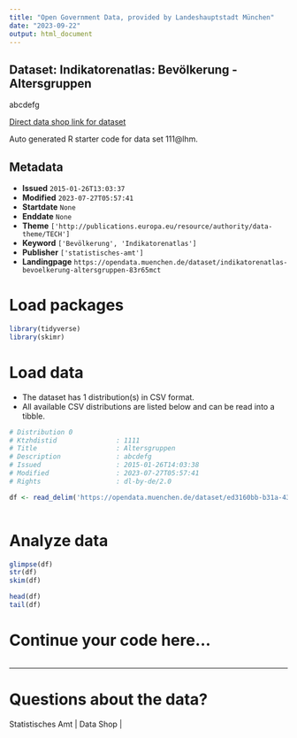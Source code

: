 ```yaml
---
title: "Open Government Data, provided by Landeshauptstadt München"
date: "2023-09-22"
output: html_document
---
```


## Dataset: Indikatorenatlas: Bevölkerung - Altersgruppen

abcdefg

[Direct data shop link for dataset](https://opendata.muenchen.de/dataset/111@lhm)

Auto generated R starter code for data set 111@lhm.

## Metadata

- **Issued** `2015-01-26T13:03:37`
- **Modified** `2023-07-27T05:57:41`
- **Startdate** `None`
- **Enddate** `None`
- **Theme** `['http://publications.europa.eu/resource/authority/data-theme/TECH']`
- **Keyword** `['Bevölkerung', 'Indikatorenatlas']`
- **Publisher** `['statistisches-amt']`
- **Landingpage** `https://opendata.muenchen.de/dataset/indikatorenatlas-bevoelkerung-altersgruppen-83r65mct`


# Load packages

```r

library(tidyverse)
library(skimr)

```

# Load data

-   The dataset has 1 distribution(s) in CSV format.
-   All available CSV distributions are listed below and can be read into a tibble.

```r

# Distribution 0
# Ktzhdistid               : 1111
# Title                    : Altersgruppen
# Description              : abcdefg
# Issued                   : 2015-01-26T14:03:38
# Modified                 : 2023-07-27T05:57:41
# Rights                   : dl-by-de/2.0

df <- read_delim('https://opendata.muenchen.de/dataset/ed3160bb-b31a-43b5-addb-a0e4e5fc37a6/resource/75f1b446-0545-4219-b984-5877d607ac69/download/indikat_bevoelkerung_altersgruppen_240723.csv')



```

# Analyze data

```r

glimpse(df)
str(df)
skim(df)

head(df)
tail(df)

```

# Continue your code here...

```r

```

------------------------------------------------------------------------

# Questions about the data?

Statistisches Amt | Data Shop | 
